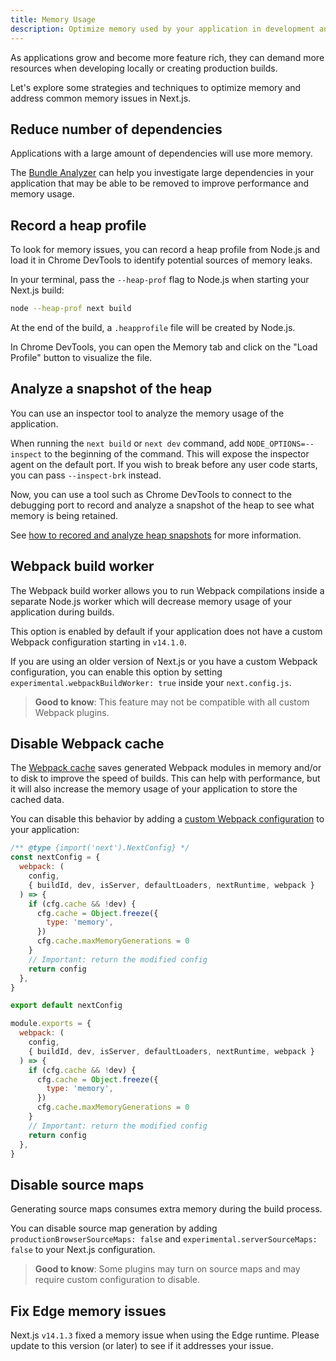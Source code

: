 ```yaml
---
title: Memory Usage
description: Optimize memory used by your application in development and production.
---
```


As applications grow and become more feature rich, they can demand more resources when developing locally or creating production builds.

Let's explore some strategies and techniques to optimize memory and address common memory issues in Next.js.

## Reduce number of dependencies

Applications with a large amount of dependencies will use more memory.

The [Bundle Analyzer](/docs/app/building-your-application/optimizing/bundle-analyzer) can help you investigate large dependencies in your application that may be able to be removed to improve performance and memory usage.

## Record a heap profile

To look for memory issues, you can record a heap profile from Node.js and load it in Chrome DevTools to identify potential sources of memory leaks.

In your terminal, pass the `--heap-prof` flag to Node.js when starting your Next.js build:

```sh
node --heap-prof next build
```

At the end of the build, a `.heapprofile` file will be created by Node.js.

In Chrome DevTools, you can open the Memory tab and click on the "Load Profile" button to visualize the file.

## Analyze a snapshot of the heap

You can use an inspector tool to analyze the memory usage of the application.

When running the `next build` or `next dev` command, add `NODE_OPTIONS=--inspect` to the beginning of the command. This will expose the inspector agent on the default port.
If you wish to break before any user code starts, you can pass `--inspect-brk` instead.

Now, you can use a tool such as Chrome DevTools to connect to the debugging port to record and analyze a snapshot of the heap to see what memory is being retained.

See [how to recored and analyze heap snapshots](https://developer.chrome.com/docs/devtools/memory-problems/heap-snapshots) for more information.

## Webpack build worker

The Webpack build worker allows you to run Webpack compilations inside a separate Node.js worker which will decrease memory usage of your application during builds.

This option is enabled by default if your application does not have a custom Webpack configuration starting in `v14.1.0`.

If you are using an older version of Next.js or you have a custom Webpack configuration, you can enable this option by setting `experimental.webpackBuildWorker: true` inside your `next.config.js`.

> **Good to know**: This feature may not be compatible with all custom Webpack plugins.

## Disable Webpack cache

The [Webpack cache](https://webpack.js.org/configuration/cache/) saves generated Webpack modules in memory and/or to disk to improve the speed of builds. This can
help with performance, but it will also increase the memory usage of your application to store the cached data.

You can disable this behavior by adding a [custom Webpack configuration](/docs/app/api-reference/next-config-js/webpack) to your application:

```js filename="next.config.mjs" switcher
/** @type {import('next').NextConfig} */
const nextConfig = {
  webpack: (
    config,
    { buildId, dev, isServer, defaultLoaders, nextRuntime, webpack }
  ) => {
    if (cfg.cache && !dev) {
      cfg.cache = Object.freeze({
        type: 'memory',
      })
      cfg.cache.maxMemoryGenerations = 0
    }
    // Important: return the modified config
    return config
  },
}

export default nextConfig
```

```js filename="next.config.js" switcher
module.exports = {
  webpack: (
    config,
    { buildId, dev, isServer, defaultLoaders, nextRuntime, webpack }
  ) => {
    if (cfg.cache && !dev) {
      cfg.cache = Object.freeze({
        type: 'memory',
      })
      cfg.cache.maxMemoryGenerations = 0
    }
    // Important: return the modified config
    return config
  },
}
```

## Disable source maps

Generating source maps consumes extra memory during the build process.

You can disable source map generation by adding `productionBrowserSourceMaps: false` and `experimental.serverSourceMaps: false` to your Next.js configuration.

> **Good to know**: Some plugins may turn on source maps and may require custom configuration to disable.

## Fix Edge memory issues

Next.js `v14.1.3` fixed a memory issue when using the Edge runtime. Please update to this version (or later) to see if it addresses your issue.
